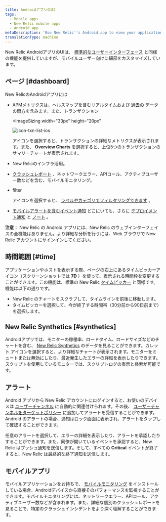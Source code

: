 ```yaml
---
title: AndroidアプリのUI
tags:
  - Mobile apps
  - New Relic mobile apps
  - Android app
metaDescription: 'Use New Relic''s Android app to view your applications, hosts, and key transactions, plus any of their alerts.'
translationType: machine
---
```



New Relic AndroidアプリのUIは、 [標準的なユーザーインターフェース](/docs/site/standard-dashboard-features) と同様の機能を提供していますが、モバイルユーザー向けに細部をカスタマイズしています。

## ページ [#dashboard]

New RelicのAndroidアプリには

* APMメトリクスは、ヘルスマップを含むリアルタイムおよび [過去の](#time) データの両方を含みます。また、トランザクション

  <ImageSizing
    width="33px"
    height="20px"
  >
    <img
      src={iconTxnListIos}
      title="icon-txn-list-ios"
      alt="icon-txn-list-ios"
    />
  </ImageSizing>

  アイコンを選択すると、トランザクションの詳細なメトリクスが表示されます。また、 **Overview Charts** を選択すると、上位5つのトランザクションのサマリーチャートが表示されます。

* New Relicのインフラ活用。

* [クラッシュレポート](/docs/mobile-monitoring/mobile-monitoring-ui/mobile-app-dashboards/mobile-apps-crash-dashboard) 、ネットワークエラー、APIコール、アクティブユーザー数などを含む、モバイルモニタリング。

* filter

  <Icon name="fe-filter"/>

  アイコンを選択すると、 [ラベルやカテゴリでフィルタリングできます](/docs/data-analysis/user-interface-functions/labels-categories-organize-your-apps-servers) 。

* [モバイルアラートを含むイベント通知](/docs/mobile-apps/new-relic-ios-app/features/ios-alerting) どこにいても、さらに [デプロイメント通知](/docs/applications-menu/deployments-dashboard) と [ノート](/docs/site/public-and-private-notes) 。

**注意：** New Relic の Android アプリには、New Relic のウェブインターフェイスの全機能はありません。より詳細な分析を行うには、Web ブラウザで New Relic アカウントにサインインしてください。

## 時間範囲 [#time]

アプリケーションやホストを表示する際、ページの右上にあるタイムピッカーアイコン（スクリーンショットでは **7D** ）を使って、表示される時間枠を変更することができます。この機能は、標準の New Relic [タイムピッカー](/docs/site/timepicker-setting-time-periods-to-view-data) と同様です。機能は以下の通りです。

* New Relic のチャートをスクラブして、タイムラインを前後に移動します。
* タイムピッカーを選択して、今が終了する時間帯（30分前から90日前まで）を選択します。

## New Relic Synthetics [#synthetics]

Androidアプリでは、モニターの稼働率、ロードタイム、ロードサイズなどのチャートを含む、 [New Relic Synthetics](/docs/synthetics/new-relic-synthetics/getting-started/new-relic-synthetics) のデータを見ることができます。カレット <Icon name="fe-chevron-down"/>アイコンを選択すると、より詳細なチャートが表示されます。モニターをミュートまたは無効にしたり、最近発生したエラーの詳細を表示したりできます。スクリプトを使用しているモニターでは、スクリプトログの表示と検索が可能です。

## アラート

Android アプリから New Relic アカウントにログインすると、お使いのデバイスは [ユーザーチャンネル](/docs/alerts/new-relic-alerts-beta/managing-notification-channels/notification-channels-controlling-where-send-alerts#user) に自動的に関連付けられます。その後、 [ユーザーチャンネルをターゲットポリシー](/docs/alerts/new-relic-alerts-beta/managing-notification-channels/notification-channels-controlling-where-send-alerts#mobile-push) に追加してアラートを受信することができます。Android のアラートの場合、通知はロック画面に表示され、アラートをタップして確認することができます。

任意のアラートを選択して、エラーの詳細を表示したり、アラートを承認したりすることができます。また、同僚が開いているイベントを承認すると、New Relic はプッシュ通知を送信します。そして、すべての **Critical** イベントが終了すると、New Relic は最終的な終了通知を送信します。

## モバイルアプリ

モバイルアプリケーションをお持ちで、 [モバイルモニタリング](/docs/mobile-apps/new-relic-mobile) をインストールしている場合、Androidデバイスから直接そのパフォーマンスを監視することができます。モバイルモニタリングには、ネットワークエラー、APIコール、アクティブユーザー数などが含まれます。また、詳細な個別のクラッシュレポートを見ることで、特定のクラッシュインシデントをより深く理解することができます。
